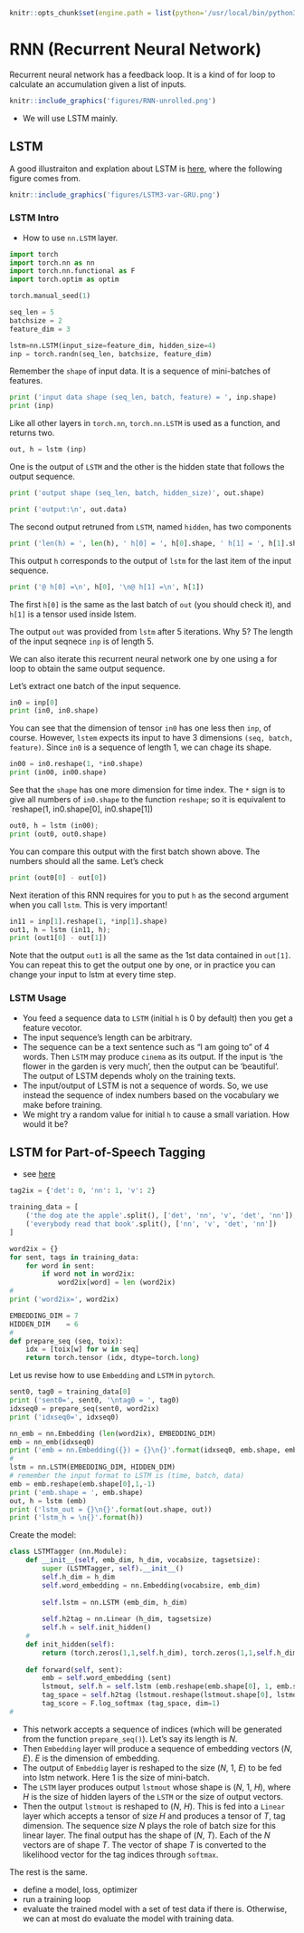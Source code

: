 

``` r
knitr::opts_chunk$set(engine.path = list(python='/usr/local/bin/python3'))
```

# RNN (Recurrent Neural Network)

Recurrent neural network has a feedback loop. It is a kind of for loop to calculate an accumulation given a list of inputs.

```r
knitr::include_graphics('figures/RNN-unrolled.png')
```

- We will use LSTM mainly.

## LSTM

A good illustraiton and explation about LSTM is [here](http://colah.github.io/posts/2015-08-Understanding-LSTMs/), where the following figure comes from.

```r
knitr::include_graphics('figures/LSTM3-var-GRU.png')
```

### LSTM Intro

- How to use `nn.LSTM` layer.
```python
import torch
import torch.nn as nn
import torch.nn.functional as F
import torch.optim as optim

torch.manual_seed(1)
```

```python
seq_len = 5
batchsize = 2
feature_dim = 3

lstm=nn.LSTM(input_size=feature_dim, hidden_size=4)
inp = torch.randn(seq_len, batchsize, feature_dim)
```

Remember the `shape` of input data. It is a sequence of mini-batches of features.
```python
print ('input data shape (seq_len, batch, feature) = ', inp.shape)
print (inp)
```

Like all other layers in `torch.nn`, `torch.nn.LSTM` is used as a function, and returns two.
```python
out, h = lstm (inp)
```

One is the output of `LSTM` and the other is the hidden state that follows the output sequence.
```python
print ('output shape (seq_len, batch, hidden_size)', out.shape)
```
```python
print ('output:\n', out.data)
```

The second output retruned from `LSTM`, named `hidden`, has two components
```python
print ('len(h) = ', len(h), ' h[0] = ', h[0].shape, ' h[1] = ', h[1].shape)
```
This output `h` corresponds to the output of `lstm` for the last item of the input sequence.
```python
print ('@ h[0] =\n', h[0], '\n@ h[1] =\n', h[1])
```
The first `h[0]` is the same as the last batch of `out` (you should check it), and `h[1]` is a tensor used inside lstem.

The output `out` was provided from `lstm` after 5 iterations. Why 5? The length of the input seqnece `inp` is of length 5.

We can also iterate this recurrent neural network one by one using a for loop to obtain the same output sequence.

Let's extract one batch of the input sequence.
```python
in0 = inp[0]
print (in0, in0.shape)
```
You can see that the dimension of tensor `in0` has one less then `inp`, of course. However, `lstem` expects its input to have 3 dimensions `(seq, batch, feature)`. Since `in0` is a sequence of length 1, we can chage its shape.
```python
in00 = in0.reshape(1, *in0.shape)
print (in00, in00.shape)
```
See that the `shape` has one more dimension for time index. The `*` sign is to give all numbers of `in0.shape` to the function `reshape`; so it is equivalent to `reshape(1, in0.shape[0], in0.shape[1])

```python
out0, h = lstm (in00);
print (out0, out0.shape)
```
You can compare this output with the first batch shown above. The numbers should all the same. Let's check
```python
print (out0[0] - out[0])
```

Next iteration of this RNN requires for you to put `h` as the second argument when you call `lstm`. This is very important!

```python
in11 = inp[1].reshape(1, *inp[1].shape)
out1, h = lstm (in11, h);
print (out1[0] - out[1])
```
Note that the output `out1` is all the same as the 1st data contained in `out[1]`. You can repeat this to get the output one by one, or in practice you can change your input to lstm at every time step.

### LSTM Usage

* You feed a sequence data to `LSTM` (initial `h` is 0 by default) then you get a feature vecotor.
* The input sequence's length can be arbitrary.
* The sequence can be a text sentence such as "I am going to" of 4 words. Then `LSTM` may produce `cinema` as its output. If the input is 'the flower in the garden is very much', then the output can be 'beautiful'. The output of LSTM depends wholy on the training texts.
* The input/output of LSTM is not a sequence of words. So, we use instead the sequence of index numbers based on the vocabulary we make before training.
* We might try a random value for initial `h` to cause a small variation. How would it be?










## LSTM for Part-of-Speech Tagging

- see [here](https://pytorch.org/tutorials/beginner/nlp/sequence_models_tutorial.html#sphx-glr-beginner-nlp-sequence-models-tutorial-py)


```python
tag2ix = {'det': 0, 'nn': 1, 'v': 2}

training_data = [
    ('the dog ate the apple'.split(), ['det', 'nn', 'v', 'det', 'nn']),
    ('everybody read that book'.split(), ['nn', 'v', 'det', 'nn'])
]

word2ix = {}
for sent, tags in training_data:
    for word in sent:
        if word not in word2ix:
            word2ix[word] = len (word2ix)
#
print ('word2ix=', word2ix)
```

```python
EMBEDDING_DIM = 7
HIDDEN_DIM    = 6
#
def prepare_seq (seq, toix):
    idx = [toix[w] for w in seq]
    return torch.tensor (idx, dtype=torch.long)
```

Let us revise how to use `Embedding` and `LSTM` in `pytorch`.

```python
sent0, tag0 = training_data[0]
print ('sent0=', sent0, '\ntag0 = ', tag0)
idxseq0 = prepare_seq(sent0, word2ix)
print ('idxseq0=', idxseq0)

nn_emb = nn.Embedding (len(word2ix), EMBEDDING_DIM)
emb = nn_emb(idxseq0)
print ('emb = nn.Embedding({}) = {}\n{}'.format(idxseq0, emb.shape, emb))
#
lstm = nn.LSTM(EMBEDDING_DIM, HIDDEN_DIM)
# remember the input format to LSTM is (time, batch, data)
emb = emb.reshape(emb.shape[0],1,-1)
print ('emb.shape = ', emb.shape)
out, h = lstm (emb)
print ('lstm_out = {}\n{}'.format(out.shape, out))
print ('lstm_h = \n{}'.format(h))
```

Create the model:
```python
class LSTMTagger (nn.Module):
    def __init__(self, emb_dim, h_dim, vocabsize, tagsetsize):
        super (LSTMTagger, self).__init__()
        self.h_dim = h_dim
        self.word_embedding = nn.Embedding(vocabsize, emb_dim)
        
        self.lstm = nn.LSTM (emb_dim, h_dim)
        
        self.h2tag = nn.Linear (h_dim, tagsetsize)
        self.h = self.init_hidden()
    #
    def init_hidden(self):
        return (torch.zeros(1,1,self.h_dim), torch.zeros(1,1,self.h_dim))
        
    def forward(self, sent):
        emb = self.word_embedding (sent)
        lstmout, self.h = self.lstm (emb.reshape(emb.shape[0], 1, emb.shape[1]), self.h)
        tag_space = self.h2tag (lstmout.reshape(lstmout.shape[0], lstmout[2]))
        tag_score = F.log_softmax (tag_space, dim=1)
#
```

- This network accepts a sequence of indices (which will be generated from the function `prepare_seq()`). Let's say its length is $N$.
- Then `Embedding` layer will produce a sequence of embedding vectors ($N$, $E$). $E$ is the dimension of embedding.
- The output of `Embeddig` layer is reshaped to the size ($N$, 1, $E$) to be fed into lstm network. Here $1$ is the size of mini-batch.
- The `LSTM` layer produces output `lstmout` whose shape is ($N$, 1, $H$), where $H$ is the size of hidden layers of the `LSTM` or the size of output vectors.
- Then the output `lstmout` is reshaped to ($N$, $H$). This is fed into a `Linear` layer which accepts a tensor of size $H$ and produces a tensor of $T$, tag dimension. The sequence size $N$ plays the role of batch size for this linear layer. The final output has the shape of ($N$, $T$). Each of the $N$ vectors are of shape $T$. The vector of shape $T$ is converted to the likelihood vector for the tag indices through `softmax`.


The rest is the same. 

- define a model, loss, optimizer
- run a training loop
- evaluate the trained model with a set of test data if there is. Otherwise, we can at most do evaluate the model with training data.

